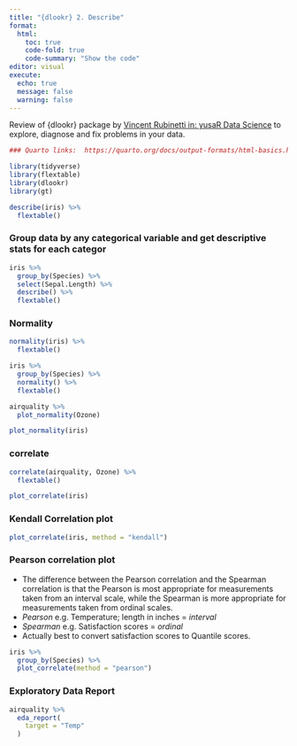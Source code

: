 ```yaml
---
title: "{dlookr} 2. Describe"
format:
  html:
    toc: true
    code-fold: true
    code-summary: "Show the code"
editor: visual
execute: 
  echo: true
  message: false
  warning: false
---
```


Review of {dlookr} package by [Vincent Rubinetti in: yusaR Data Science](https://www.youtube.com/watch?v=M7eNYbd4n1Y) to explore, diagnose and fix problems in your data.

```r
### Quarto links:  https://quarto.org/docs/output-formats/html-basics.html  

library(tidyverse)
library(flextable)
library(dlookr)
library(gt)
```

```r

describe(iris) %>% 
  flextable() 


```

### Group data by any categorical variable and get descriptive stats for each categor

```r
iris %>% 
  group_by(Species) %>% 
  select(Sepal.Length) %>% 
  describe() %>% 
  flextable()

```

### Normality

```r

normality(iris) %>% 
  flextable()
```

```r
iris %>% 
  group_by(Species) %>% 
  normality() %>% 
  flextable()
```

```r

airquality %>% 
  plot_normality(Ozone)
```

```r

plot_normality(iris)
```

### correlate

```r
correlate(airquality, Ozone) %>% 
  flextable()
```

```r
plot_correlate(iris)
```

### Kendall Correlation plot

```r
plot_correlate(iris, method = "kendall")
```

### Pearson correlation plot

-   The difference between the Pearson correlation and the Spearman correlation is that the Pearson is most appropriate for measurements taken from an interval scale, while the Spearman is more appropriate for measurements taken from ordinal scales.\
-   *Pearson* e.g. Temperature; length in inches = *interval*\
-   *Spearman* e.g. Satisfaction scores = *ordinal*\
-   Actually best to convert satisfaction scores to Quantile scores.\

```r

iris %>% 
  group_by(Species) %>% 
  plot_correlate(method = "pearson")
```

### Exploratory Data Report 

 
```r
 
airquality %>% 
  eda_report(
    target = "Temp" 
  )
```
